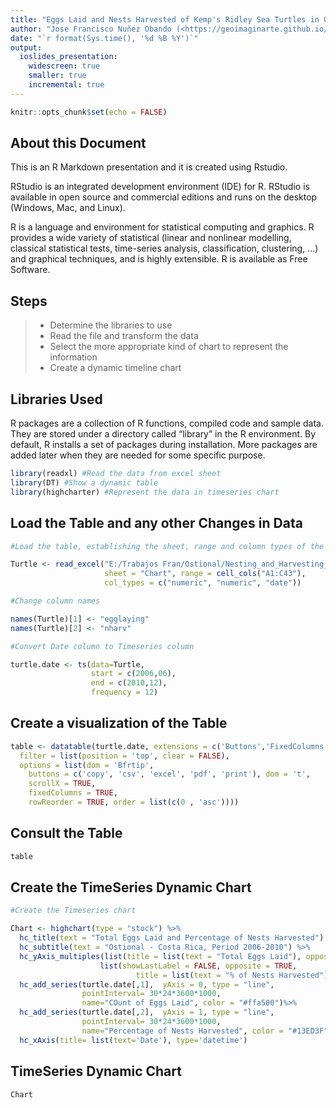 ```yaml
---
title: "Eggs Laid and Nests Harvested of Kemp's Ridley Sea Turtles in Ostional, Costa Rica, Period 2006-2010"
author: "Jose Francisco Nuñez Obando (<https://geoimaginarte.github.io/mysite>)"
date: "`r format(Sys.time(), '%d %B %Y')`"
output: 
  ioslides_presentation:
    widescreen: true
    smaller: true
    incremental: true
---
```


```r
knitr::opts_chunk$set(echo = FALSE)
```

## About this Document

This is an R Markdown presentation and it is created using Rstudio.

RStudio is an integrated development environment (IDE) for R. RStudio is available in open source and commercial editions and runs on the desktop (Windows, Mac, and Linux).

R is a language and environment for statistical computing and graphics. R provides a wide variety of statistical (linear and nonlinear modelling, classical statistical tests, time-series analysis, classification, clustering, …) and graphical techniques, and is highly extensible. R is available as Free Software.

## Steps

> - Determine the libraries to use
> - Read the file and transform the data
> - Select the more appropriate kind of chart to represent the information
> - Create a dynamic timeline chart

## Libraries Used {.smaller}

R packages are a collection of R functions, compiled code and sample data. They are stored under a directory called "library" in the R environment. By default, R installs a set of packages during installation. More packages are added later when they are needed for some specific purpose.

```r

library(readxl) #Read the data from excel sheet
library(DT) #Show a dynamic table
library(highcharter) #Represent the data in timeseries chart

```

## Load the Table and any other Changes in Data 

```r

#Load the table, establishing the sheet, range and column types of the data

Turtle <- read_excel("E:/Trabajos Fran/Ostional/Nesting_and_Harvesting_DATA_Students.xlsx", 
                     sheet = "Chart", range = cell_cols("A1:C43"), 
                     col_types = c("numeric", "numeric", "date")) 

#Change column names

names(Turtle)[1] <- "egglaying"
names(Turtle)[2] <- "nharv"

#Convert Date column to Timeseries column

turtle.date <- ts(data=Turtle, 
                  start = c(2006,06), 
                  end = c(2010,12), 
                  frequency = 12)

```

## Create a visualization of the Table

```r

table <- datatable(turtle.date, extensions = c('Buttons','FixedColumns', 'RowReorder'),
  filter = list(position = 'top', clear = FALSE),
  options = list(dom = 'Bfrtip',
    buttons = c('copy', 'csv', 'excel', 'pdf', 'print'), dom = 't',
    scrollX = TRUE,
    fixedColumns = TRUE,
    rowReorder = TRUE, order = list(c(0 , 'asc'))))

```

## Consult the Table

```r
table
```


## Create the TimeSeries Dynamic Chart

```r

#Create the Timeseries chart

Chart <- highchart(type = "stock") %>% 
  hc_title(text = "Total Eggs Laid and Percentage of Nests Harvested") %>% 
  hc_subtitle(text = "Ostional - Costa Rica, Period 2006-2010") %>%
  hc_yAxis_multiples(list(title = list(text = "Total Eggs Laid"), opposite = FALSE),
                    list(showLastLabel = FALSE, opposite = TRUE, 
                            title = list(text = "% of Nests Harvested"))) %>% 
  hc_add_series(turtle.date[,1],  yAxis = 0, type = "line", 
                pointInterval= 30*24*3600*1000, 
                name="COunt of Eggs Laid", color = "#ffa500")%>%
  hc_add_series(turtle.date[,2],  yAxis = 1, type = "line", 
                pointInterval= 30*24*3600*1000, 
                name="Percentage of Nests Harvested", color = "#13ED3F")%>%
  hc_xAxis(title= list(text='Date'), type='datetime')
```

## TimeSeries Dynamic Chart

```r
Chart
```

